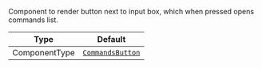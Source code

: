 Component to render button next to input box, which when pressed opens commands list.

| Type          | Default                                                           |
| ------------- | ----------------------------------------------------------------- |
| ComponentType | [`CommandsButton`](../../../../ui-components/commands_button.mdx) |
